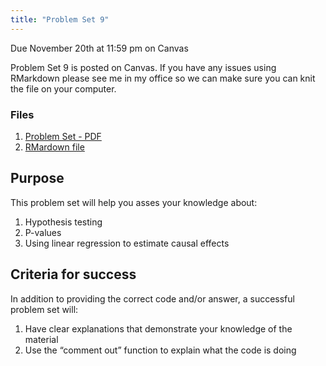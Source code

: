 ```yaml
---
title: "Problem Set 9"
---
```


:::{.callout-important}
Due November 20th at 11:59 pm on Canvas
:::

Problem Set 9 is posted on Canvas. If you have any issues using RMarkdown please see me in my office so we can make sure you can knit the file on your computer.

### Files

1. [Problem Set - PDF](https://agnesscott.instructure.com/files/614834/download?download_frd=1)
2. [RMardown file](https://agnesscott.instructure.com/files/614833/download?download_frd=1)



## Purpose

This problem set will help you asses your knowledge about:

1. Hypothesis testing
2. P-values
3. Using linear regression to estimate causal effects



## Criteria for success

In addition to providing the correct code and/or answer, a successful problem set will:

1. Have clear explanations that demonstrate your knowledge of the material
2. Use the "comment out" function to explain what the code is doing



